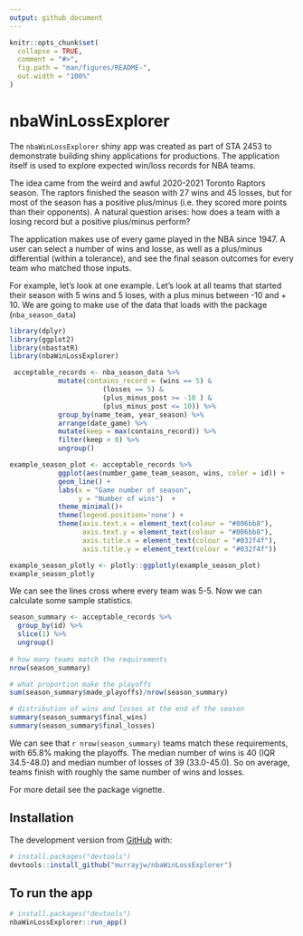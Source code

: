 ```yaml
---
output: github_document
---
```


<!-- README.md is generated from README.Rmd. Please edit that file -->

```r
knitr::opts_chunk$set(
  collapse = TRUE,
  comment = "#>",
  fig.path = "man/figures/README-",
  out.width = "100%"
)
```

# nbaWinLossExplorer

<!-- badges: start -->
<!-- badges: end -->

The `nbaWinLossExplorer` shiny app was created as part of STA 2453 to demonstrate
building shiny applications for productions. The application itself is used to
explore expected win/loss records for NBA teams.

The idea came from the weird and awful 2020-2021 Toronto Raptors season. The raptors finished the season with 27 wins and 45 losses, but for most of the season has a positive plus/minus (i.e. they scored more points than their opponents). A natural question arises: how does a team with a losing record but a positive plus/minus perform?

The application makes use of every game played in the NBA since 1947. A user can
select a number of wins and losse, as well as a plus/minus differential (within a tolerance), and see the final season outcomes for every team who matched those inputs. 

For example, let's look at one example. Let's look at all teams that started their season with 5 wins and 5 loses, with a plus minus between -10 and + 10. We are going to make use of the data that loads with the package (`nba_season_data`) 


```r
library(dplyr)
library(ggplot2)
library(nbastatR)
library(nbaWinLossExplorer)

 acceptable_records <- nba_season_data %>%
            mutate(contains_record = (wins == 5) &
                       (losses == 5) &
                       (plus_minus_post >= -10 ) &
                       (plus_minus_post <= 10)) %>%
            group_by(name_team, year_season) %>%
            arrange(date_game) %>%
            mutate(keep = max(contains_record)) %>%
            filter(keep > 0) %>%
            ungroup()


```



```r
example_season_plot <- acceptable_records %>%
            ggplot(aes(number_game_team_season, wins, color = id)) +
            geom_line() +
            labs(x = "Game number of season",
                 y = "Number of wins")  +
            theme_minimal()+
            theme(legend.position='none') +
            theme(axis.text.x = element_text(colour = "#006bb8"),
                  axis.text.y = element_text(colour = "#006bb8"),
                  axis.title.x = element_text(colour = "#032f4f"),
                  axis.title.y = element_text(colour = "#032f4f"))

example_season_plotly <- plotly::ggplotly(example_season_plot)
example_season_plotly

```

We can see the lines cross where every team was 5-5. Now we can calculate some sample statistics. 

```r

season_summary <- acceptable_records %>% 
  group_by(id) %>% 
  slice(1) %>% 
  ungroup()
  
# how many teams match the requirements
nrow(season_summary)

# what proportion make the playoffs
sum(season_summary$made_playoffs)/nrow(season_summary)

# distribution of wins and losses at the end of the season
summary(season_summary$final_wins)
summary(season_summary$final_losses)

```


We can see that `r nrow(season_summary)` teams match these requirements, with 65.8% making the playoffs. The median number of wins is 40 (IQR 34.5-48.0) and median number of losses of 39 (33.0-45.0). So on average, teams finish with roughly the same number of wins and losses.

For more detail see the package vignette. 

## Installation

The development version from [GitHub](https://github.com/) with:

```r
# install.packages("devtools")
devtools::install_github("murrayjw/nbaWinLossExplorer")
```

## To run the app

```r
# install.packages("devtools")
nbaWinLossExplorer::run_app()
```
